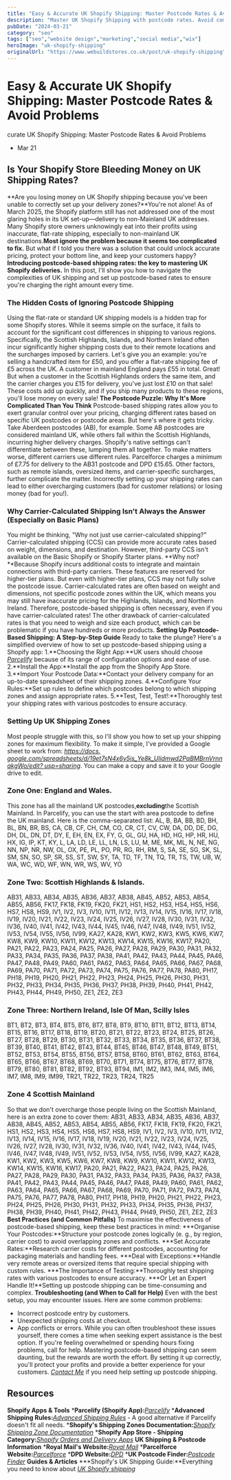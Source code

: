 ```yaml
---
title: "Easy & Accurate UK Shopify Shipping: Master Postcode Rates & Avoid Problems"
description: "Master UK Shopify Shipping with postcode rates. Avoid common pitfalls and protect profits with our guide to accurate UK Shopify Shipping setups."
pubDate: "2024-03-21"
category: "seo"
tags: ["seo","website design","marketing","social media","wix"]
heroImage: "uk-shopify-shipping"
originalUrl: "https://www.webuildstores.co.uk/post/uk-shopify-shipping"
---
```



# Easy & Accurate UK Shopify Shipping: Master Postcode Rates & Avoid Problems

<BlogHeroImage src={heroImage} alt="Easy & Accurate UK Shopify Shipping: Master Postcode Rates & Avoid Problems" />

curate UK Shopify Shipping: Master Postcode Rates & Avoid Problems
 * Mar 21
## Is Your Shopify Store Bleeding Money on UK Shipping Rates?
**Are you losing money on UK Shopify shipping because you've been unable to correctly set up your delivery zones?**You're not alone! As of March 2025, the Shopify platform still has not addressed one of the most glaring holes in its UK set-up—delivery to non-Mainland UK addresses.
Many Shopify store owners unknowingly eat into their profits using inaccurate, flat-rate shipping, especially to non-mainland UK destinations.**Most ignore the problem because it seems too complicated to fix.**
But what if I told you there was a solution that could unlock accurate pricing, protect your bottom line, and keep your customers happy?
**Introducing postcode-based shipping rates: the key to mastering UK Shopify deliveries.**
In this post, I'll show you how to navigate the complexities of UK shipping and set up postcode-based rates to ensure you're charging the right amount every time.
### The Hidden Costs of Ignoring Postcode Shipping
Using the flat-rate or standard UK shipping models is a hidden trap for some Shopify stores. While it seems simple on the surface, it fails to account for the significant cost differences in shipping to various regions.
Specifically, the Scottish Highlands, Islands, and Northern Ireland often incur significantly higher shipping costs due to their remote locations and the surcharges imposed by carriers.
Let's give you an example: you're selling a handcrafted item for £50, and you offer a flat-rate shipping fee of £5 across the UK.
A customer in mainland England pays £55 in total. Great! But when a customer in the Scottish Highlands orders the same item, and the carrier charges you £15 for delivery, you've just lost £10 on that sale! These costs add up quickly, and if you ship many products to these regions, you'll lose money on every sale!
**The Postcode Puzzle: Why It's More Complicated Than You Think**
Postcode-based shipping rates allow you to exert granular control over your pricing, charging different rates based on specific UK postcodes or postcode areas. But here's where it gets tricky.
Take Aberdeen postcodes (AB), for example. Some AB postcodes are considered mainland UK, while others fall within the Scottish Highlands, incurring higher delivery charges. Shopify's native settings can't differentiate between these, lumping them all together.
To make matters worse, different carriers use different rules. Parcelforce charges a minimum of £7.75 for delivery to the AB31 postcode and DPD £15.65. Other factors, such as remote islands, oversized items, and carrier-specific surcharges, further complicate the matter.
Incorrectly setting up your shipping rates can lead to either overcharging customers (bad for customer relations) or losing money (bad for you!).
### Why Carrier-Calculated Shipping Isn't Always the Answer (Especially on Basic Plans)
You might be thinking, "Why not just use carrier-calculated shipping?" Carrier-calculated shipping (CCS) can provide more accurate rates based on weight, dimensions, and destination. However, third-party CCS isn't available on the Basic Shopify or Shopify Starter plans.
**Why not?**Because Shopify incurs additional costs to integrate and maintain connections with third-party carriers. These features are reserved for higher-tier plans.
But even with higher-tier plans, CCS may not fully solve the postcode issue.
Carrier-calculated rates are often based on weight and dimensions, not specific postcode zones within the UK, which means you may still have inaccurate pricing for the Highlands, Islands, and Northern Ireland.
Therefore, postcode-based shipping is often necessary, even if you have carrier-calculated rates!
The other drawback of carrier-calculated rates is that you need to weigh and size each product, which can be problematic if you have hundreds or more products.
**Setting Up Postcode-Based Shipping: A Step-by-Step Guide**
Ready to take the plunge? Here's a simplified overview of how to set up postcode-based shipping using a Shopify app:
 1.**Choosing the Right App:**UK users should choose [_Parcelify_](https://www.parcelify.co/) because of its range of configuration options and ease of use.
 2.**Install the App:**Install the app from the Shopify App Store.
 3.**Import Your Postcode Data:**Contact your delivery company for an up-to-date spreadsheet of their shipping zones.
 4.**Configure Your Rules:**Set up rules to define which postcodes belong to which shipping zones and assign appropriate rates.
 5.**Test, Test, Test!:**Thoroughly test your shipping rates with various postcodes to ensure accuracy.
### Setting Up UK Shipping Zones

Most people struggle with this, so I'll show you how to set up your shipping zones for maximum flexibility.
To make it simple, I've provided a Google sheet to work from: [_https://docs. google.com/spreadsheets/d/19et7sN4x6v5is_Ye8k_Ulidmwd2PaBMBrnVrnnakgWo/edit? usp=sharing_](https://docs.google.com/spreadsheets/d/19et7sN4x6v5is_Ye8k_Ulidmwd2PaBMBrnVrnnakgWo/edit?usp=sharing).
You can make a copy and save it to your Google drive to edit.
### Zone One: England and Wales.
This zone has all the mainland UK postcodes,**excluding**the Scottish Mainland. In Parcelify, you can use the start with area postcode to define the UK mainland. Here is the comma-separated list:
AL, B, BA, BB, BD, BH, BL, BN, BR, BS, CA, CB, CF, CH, CM, CO, CR, CT, CV, CW, DA, DD, DE, DG, DH, DL, DN, DT, DY, E, EH, EN, EX, FY, G, GL, GU, HA, HD, HG, HP, HR, HU, HX, IG, IP, KT, KY, L, LA, LD, LE, LL, LN, LS, LU, M, ME, MK, ML, N, NE, NG, NN, NP, NR, NW, OL, OX, PE, PL, PO, PR, RG, RH, RM, S, SA, SE, SG, SK, SL, SM, SN, SO, SP, SR, SS, ST, SW, SY, TA, TD, TF, TN, TQ, TR, TS, TW, UB, W, WA, WC, WD, WF, WN, WR, WS, WV, YO
### Zone Two: Scottish Highlands & Islands.
AB31, AB33, AB34, AB35, AB36, AB37, AB38, AB45, AB52, AB53, AB54, AB55, AB56, FK17, FK18, FK19, FK20, FK21, HS1, HS2, HS3, HS4, HS5, HS6, HS7, HS8, HS9, IV1, IV2, IV3, IV10, IV11, IV12, IV13, IV14, IV15, IV16, IV17, IV18, IV19, IV20, IV21, IV22, IV23, IV24, IV25, IV26, IV27, IV28, IV30, IV31, IV32, IV36, IV40, IV41, IV42, IV43, IV44, IV45, IV46, IV47, IV48, IV49, IV51, IV52, IV53, IV54, IV55, IV56, IV99, KA27, KA28, KW1, KW2, KW3, KW5, KW6, KW7, KW8, KW9, KW10, KW11, KW12, KW13, KW14, KW15, KW16, KW17, PA20, PA21, PA22, PA23, PA24, PA25, PA26, PA27, PA28, PA29, PA30, PA31, PA32, PA33, PA34, PA35, PA36, PA37, PA38, PA41, PA42, PA43, PA44, PA45, PA46, PA47, PA48, PA49, PA60, PA61, PA62, PA63, PA64, PA65, PA66, PA67, PA68, PA69, PA70, PA71, PA72, PA73, PA74, PA75, PA76, PA77, PA78, PA80, PH17, PH18, PH19, PH20, PH21, PH22, PH23, PH24, PH25, PH26, PH30, PH31, PH32, PH33, PH34, PH35, PH36, PH37, PH38, PH39, PH40, PH41, PH42, PH43, PH44, PH49, PH50, ZE1, ZE2, ZE3
### Zone Three: Northern Ireland, Isle Of Man, Scilly Isles
BT1, BT2, BT3, BT4, BT5, BT6, BT7, BT8, BT9, BT10, BT11, BT12, BT13, BT14, BT15, BT16, BT17, BT18, BT19, BT20, BT21, BT22, BT23, BT24, BT25, BT26, BT27, BT28, BT29, BT30, BT31, BT32, BT33, BT34, BT35, BT36, BT37, BT38, BT39, BT40, BT41, BT42, BT43, BT44, BT45, BT46, BT47, BT48, BT49, BT51, BT52, BT53, BT54, BT55, BT56, BT57, BT58, BT60, BT61, BT62, BT63, BT64, BT65, BT66, BT67, BT68, BT69, BT70, BT71, BT74, BT75, BT76, BT77, BT78, BT79, BT80, BT81, BT82, BT92, BT93, BT94, IM1, IM2, IM3, IM4, IM5, IM6, IM7, IM8, IM9, IM99, TR21, TR22, TR23, TR24, TR25
### Zone 4 Scottish Mainland
So that we don't overcharge those people living on the Scottish Mainland, here is an extra zone to cover them:
AB31, AB33, AB34, AB35, AB36, AB37, AB38, AB45, AB52, AB53, AB54, AB55, AB56, FK17, FK18, FK19, FK20, FK21, HS1, HS2, HS3, HS4, HS5, HS6, HS7, HS8, HS9, IV1, IV2, IV3, IV10, IV11, IV12, IV13, IV14, IV15, IV16, IV17, IV18, IV19, IV20, IV21, IV22, IV23, IV24, IV25, IV26, IV27, IV28, IV30, IV31, IV32, IV36, IV40, IV41, IV42, IV43, IV44, IV45, IV46, IV47, IV48, IV49, IV51, IV52, IV53, IV54, IV55, IV56, IV99, KA27, KA28, KW1, KW2, KW3, KW5, KW6, KW7, KW8, KW9, KW10, KW11, KW12, KW13, KW14, KW15, KW16, KW17, PA20, PA21, PA22, PA23, PA24, PA25, PA26, PA27, PA28, PA29, PA30, PA31, PA32, PA33, PA34, PA35, PA36, PA37, PA38, PA41, PA42, PA43, PA44, PA45, PA46, PA47, PA48, PA49, PA60, PA61, PA62, PA63, PA64, PA65, PA66, PA67, PA68, PA69, PA70, PA71, PA72, PA73, PA74, PA75, PA76, PA77, PA78, PA80, PH17, PH18, PH19, PH20, PH21, PH22, PH23, PH24, PH25, PH26, PH30, PH31, PH32, PH33, PH34, PH35, PH36, PH37, PH38, PH39, PH40, PH41, PH42, PH43, PH44, PH49, PH50, ZE1, ZE2, ZE3
**Best Practices (and Common Pitfalls)**
To maximise the effectiveness of postcode-based shipping, keep these best practices in mind:
 ***Organise Your Postcodes:**Structure your postcode zones logically (e. g., by region, carrier cost) to avoid overlapping zones and conflicts.
 ***Set Accurate Rates:**Research carrier costs for different postcodes, accounting for packaging materials and handling fees.
 ***Deal with Exceptions:**Handle very remote areas or oversized items that require special shipping with custom rules.
 ***The Importance of Testing:**Thoroughly test shipping rates with various postcodes to ensure accuracy.
 ***Or Let an Expert Handle It!**Setting up postcode shipping can be time-consuming and complex.
**Troubleshooting (and When to Call for Help)**
Even with the best setup, you may encounter issues. Here are some common problems:
 * Incorrect postcode entry by customers.
 * Unexpected shipping costs at checkout.
 * App conflicts or errors.
While you can often troubleshoot these issues yourself, there comes a time when seeking expert assistance is the best option. If you're feeling overwhelmed or spending hours fixing problems, call for help.
Mastering postcode-based shipping can seem daunting, but the rewards are worth the effort. By setting it up correctly, you'll protect your profits and provide a better experience for your customers.
[_Contact Me_](https://www.webuildstores.co.uk/contact) if you need help setting up postcode shipping.
## Resources
**Shopify Apps & Tools**
 ***Parcelify (Shopify App):**[_Parcelify_](https://www.parcelify.co/)
 ***Advanced Shipping Rules:**[_Advanced Shipping Rules_](https://apps.shopify.com/vendor-shipping-rules-1) \- A good alternative if Parcelify doesn't fit all needs.
 ***Shopify's Shipping Zones Documentation:**[_Shopify Shipping Zone Documentation_](https://help.shopify.com/en/manual/fulfillment/setup/shipping-profiles/setting-up-shipping-profiles)
 ***Shopify App Store - Shipping Category:**[_Shopify Orders and Delivery Apps_](https://apps.shopify.com/categories/orders-and-shipping)
**UK Shipping & Postcode Information**
 ***Royal Mail's Website:**[_Royal Mail_](https://www.royalmail.com/)
 ***Parcelforce Website:**[_Parcelforce_](https://www.parcelforce.com/)
 ***DPD Website:**[_DPD_](https://www.dpd.co.uk/)
 ***UK Postcode Finder:**[_Postcode Finder_](https://www.simplypostcode.com/demo)
**Guides & Articles**
 ***Shopify's UK Shipping Guide:**Everything you need to know about [_UK Shopify shipping_](https://www.shopify.com/uk/blog/shopify-shipping-services)
